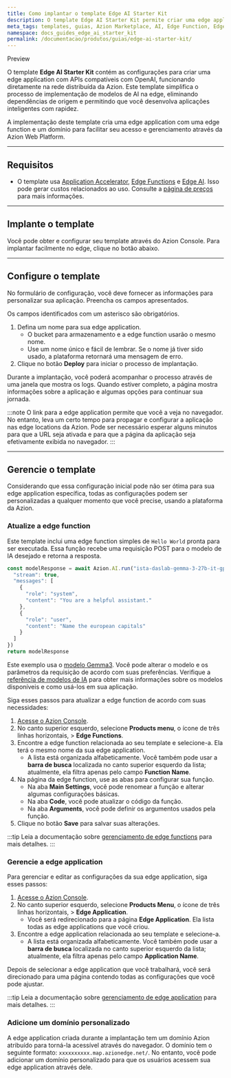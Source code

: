 ```yaml
---
title: Como implantar o template Edge AI Starter Kit
description: O template Edge AI Starter Kit permite criar uma edge application com APIs compatíveis com OpenAI, funcionando diretamente na rede distribuída da Azion. 
meta_tags: templates, guias, Azion Marketplace, AI, Edge Function, Edge Application
namespace: docs_guides_edge_ai_starter_kit
permalink: /documentacao/produtos/guias/edge-ai-starter-kit/
---
```



<Tag severity="info" client:only="vue">
Preview
</Tag>

O template **Edge AI Starter Kit** contém as configurações para criar uma edge application com APIs compatíveis com OpenAI, funcionando diretamente na rede distribuída da Azion. Este template simplifica o processo de implementação de modelos de AI na edge, eliminando dependências de origem e permitindo que você desenvolva aplicações inteligentes com rapidez. 

A implementação deste template cria uma edge application com uma edge function e um domínio para facilitar seu acesso e gerenciamento através da Azion Web Platform.

---

## Requisitos

- O template usa [Application Accelerator](/pt-br/documentacao/produtos/build/edge-application/application-accelerator/), [Edge Functions](/pt-br/documentacao/produtos/build/edge-application/edge-functions/) e [Edge AI](/pt-br/documentacao/produtos/ai/edge-ai/). Isso pode gerar custos relacionados ao uso. Consulte a [página de preços](/pt-br/documentacao/produtos/precos/) para mais informações.

---

## Implante o template

Você pode obter e configurar seu template através do Azion Console. Para implantar facilmente no edge, clique no botão abaixo.

<LinkButton
    label="Implementar"
    link="https://console.azion.com/create/starter-kit-edge-ai"
    icon="ai ai-azion"
    icon-pos="left"
  />

---

## Configure o template

No formulário de configuração, você deve fornecer as informações para personalizar sua aplicação. Preencha os campos apresentados. 

Os campos identificados com um asterisco são obrigatórios.

1. Defina um nome para sua edge application.
    - O bucket para armazenamento e a edge function usarão o mesmo nome.
    - Use um nome único e fácil de lembrar. Se o nome já tiver sido usado, a plataforma retornará uma mensagem de erro.
2. Clique no botão **Deploy** para iniciar o processo de implantação.

Durante a implantação, você poderá acompanhar o processo através de uma janela que mostra os logs. Quando estiver completo, a página mostra informações sobre a aplicação e algumas opções para continuar sua jornada.

:::note
O link para a edge application permite que você a veja no navegador. No entanto, leva um certo tempo para propagar e configurar a aplicação nas edge locations da Azion. Pode ser necessário esperar alguns minutos para que a URL seja ativada e para que a página da aplicação seja efetivamente exibida no navegador.
:::

---

## Gerencie o template

Considerando que essa configuração inicial pode não ser ótima para sua edge application específica, todas as configurações podem ser personalizadas a qualquer momento que você precise, usando a plataforma da Azion.

### Atualize a edge function

Este template inclui uma edge function simples de `Hello World` pronta para ser executada. Essa função recebe uma requisição POST para o modelo de IA desejado e retorna a resposta.

```ts
const modelResponse = await Azion.AI.run("ista-daslab-gemma-3-27b-it-gptq-4b-128g", {
  "stream": true,
  "messages": [
    {
      "role": "system",
      "content": "You are a helpful assistant."
    },
    {
      "role": "user",
      "content": "Name the european capitals"
    }
  ]
})
return modelResponse
```

Este exemplo usa o [modelo Gemma3](/pt-br/documentacao/produtos/ai/edge-ai/modelos/gemma-3/). Você pode alterar o modelo e os parâmetros da requisição de acordo com suas preferências. Verifique a [referência de modelos de IA](/pt-br/documentacao/produtos/ai/edge-ai/modelos/) para obter mais informações sobre os modelos disponíveis e como usá-los em sua aplicação.

Siga esses passos para atualizar a edge function de acordo com suas necessidades:

1. [Acesse o Azion Console](https://console.azion.com).
2. No canto superior esquerdo, selecione **Products menu**, o ícone de três linhas horizontais, > **Edge Functions**.
3. Encontre a edge function relacionada ao seu template e selecione-a. Ela terá o mesmo nome da sua edge application.
    - A lista está organizada alfabeticamente. Você também pode usar a **barra de busca** localizada no canto superior esquerdo da lista; atualmente, ela filtra apenas pelo campo **Function Name**.
4. Na página da edge function, use as abas para configurar sua função.
    - Na aba **Main Settings**, você pode renomear a função e alterar algumas configurações básicas.
    - Na aba **Code**, você pode atualizar o código da função.
    - Na aba **Arguments**, você pode definir os argumentos usados pela função.
5. Clique no botão **Save** para salvar suas alterações.

:::tip
Leia a documentação sobre [gerenciamento de edge functions](/pt-br/documentacao/produtos/build/edge-application/edge-functions/) para mais detalhes.
:::

### Gerencie a edge application

Para gerenciar e editar as configurações da sua edge application, siga esses passos:

1. [Acesse o Azion Console](https://console.azion.com).
2. No canto superior esquerdo, selecione **Products Menu**, o ícone de três linhas horizontais, > **Edge Application**.
   - Você será redirecionado para a página **Edge Application**. Ela lista todas as edge applications que você criou.
3. Encontre a edge application relacionada ao seu template e selecione-a.
   - A lista está organizada alfabeticamente. Você também pode usar a **barra de busca** localizada no canto superior esquerdo da lista; atualmente, ela filtra apenas pelo campo **Application Name**.

Depois de selecionar a edge application que você trabalhará, você será direcionado para uma página contendo todas as configurações que você pode ajustar.

:::tip
Leia a documentação sobre [gerenciamento de edge application](/pt-br/documentacao/produtos/build/edge-application/primeiros-passos/) para mais detalhes.
:::

### Adicione um domínio personalizado

A edge application criada durante a implantação tem um domínio Azion atribuído para torná-la acessível através do navegador. O domínio tem o seguinte formato: `xxxxxxxxxx.map.azionedge.net/`. No entanto, você pode adicionar um domínio personalizado para que os usuários acessem sua edge application através dele.


<LinkButton link="/pt-br/documentacao/produtos/guias/configurar-dominio/" label="Ir para o guia de configuração de domínio" severity="secondary" />